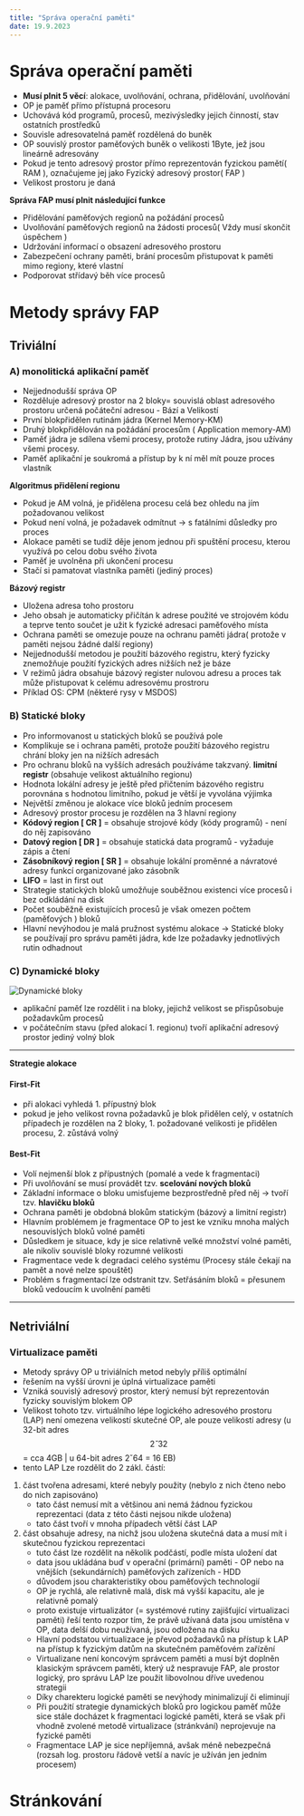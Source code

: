 ```yaml
---
title: "Správa operační paměti"
date: 19.9.2023
---
```


# Správa operační paměti
- **Musí plnit 5 věcí**: alokace, uvolňování, ochrana, přidělování, uvolňování
- OP je paměť přímo přístupná procesoru
- Uchovává kód programů, procesů, mezivýsledky jejich činností, stav ostatních prostředků
- Souvisle adresovatelná paměť rozdělená do buněk
- OP souvislý prostor paměťových buněk o velikosti 1Byte, jež jsou lineárně adresovány
- Pokud je tento adresový prostor přímo reprezentován fyzickou pamětí( RAM ), označujeme jej jako Fyzický adresový prostor( FAP )
- Velikost prostoru je daná

**Správa FAP musí plnit následující funkce**

- Přidělování paměťových regionů na požádání procesů
- Uvolňování paměťových regionů na žádosti procesů( Vždy musí skončit úspěchem )
- Udržování informací o obsazení adresového prostoru
- Zabezpečení ochrany paměti, brání procesům přistupovat k paměti mimo regiony, které vlastní
- Podporovat střídavý běh více procesů

# Metody správy FAP

## Triviální

### A) monolitická aplikační paměť
- Nejjednodušší správa OP
- Rozděluje adresový prostor na 2 bloky= souvislá oblast adresového prostoru určená počáteční adresou - Bází a Velikostí
- První blokpřidělen rutinám jádra (Kernel Memory-KM)
- Druhý blokpřidělován na požádání procesům ( Application memory-AM)
- Paměť jádra je sdílena všemi procesy, protože rutiny Jádra, jsou užívány všemi procesy.
- Paměť aplikační je soukromá a přístup by k ní měl mít pouze proces vlastník

**Algoritmus přidělení regionu**
- Pokud je AM volná, je přidělena procesu celá bez ohledu na jím požadovanou velikost
- Pokud není volná, je požadavek odmítnut → s fatálními důsledky pro proces
- Alokace paměti se tudíž děje jenom jednou při spuštění procesu, kterou využívá po celou dobu svého života
- Paměť je uvolněna při ukončení procesu
- Stačí si pamatovat vlastníka paměti (jediný proces)

**Bázový registr**
- Uložena adresa toho prostoru
- Jeho obsah je automaticky přičítán k adrese použité ve strojovém kódu a teprve tento součet je užit k fyzické adresaci paměťového místa
- Ochrana paměti se omezuje pouze na ochranu paměti jádra( protože v paměti nejsou žádné další regiony)
- Nejjednodušší metodou je použití bázového registru, který fyzicky znemožňuje použití fyzických adres nižších než je báze
- V režimů jádra obsahuje bázový register nulovou adresu a proces tak může přistupovat k celému adresovému prostroru
- Příklad OS: CPM (některé rysy v MSDOS)

### B) Statické bloky
- Pro informovanost u statických bloků se používá pole
- Komplikuje se i ochrana paměti, protože použití bázového registru chrání bloky jen na nižších adresách
- Pro ochranu bloků na vyšších adresách používáme takzvaný. **limitní registr** (obsahuje velikost aktuálního regionu)
- Hodnota lokální adresy je ještě před přičtením bázového registru porovnána s hodnotou limitního, pokud je větší je vyvolána výjimka
- Největší změnou je alokace více bloků jedním procesem
- Adresový prostor procesu je rozdělen na 3 hlavní regiony
- **Kódový region [ CR ]** = obsahuje strojové kódy (kódy programů) - není do něj zapisováno
- **Datový region [ DR ]** = obsahuje statická data programů - vyžaduje zápis a čtení
- **Zásobníkový region [ SR ]** = obsahuje lokální proměnné a návratové adresy funkcí organizované jako zásobník
- **LIFO** = last in first out
- Strategie statických bloků umožňuje souběžnou existenci více procesů i bez odkládání na disk
- Počet souběžně existujících procesů je však omezen počtem (paměťových ) bloků
- Hlavní nevýhodou je malá pružnost systému alokace → Statické bloky se používají pro správu paměti jádra, kde lze požadavky jednotlivých rutin odhadnout

### C) Dynamické bloky

![Dynamické bloky](./imgs/dynamickebloky.png)

- aplikační paměť lze rozdělit i na bloky, jejichž velikost se přispůsobuje požadavkům procesů
- v počátečním stavu (před alokací 1. regionu) tvoří aplikační adresový prostor jediný volný blok

---

**Strategie alokace**

#### First-Fit
- při alokaci vyhledá 1. přípustný blok
- pokud je jeho velikost rovna požadavků je blok přidělen celý, v ostatních případech je rozdělen na 2 bloky, 1. požadované velikosti je přidělen procesu, 2. zůstává volný

#### Best-Fit
- Volí nejmenší blok z přípustných (pomalé a vede k fragmentaci)
- Při uvolňování se musí provádět tzv. **scelování nových bloků**
- Základní informace o bloku umisťujeme bezprostředně před něj → tvoří tzv. **hlavičku bloků**
- Ochrana paměti je obdobná blokům statickým (bázový a limitní registr)
- Hlavním problémem je fragmentace OP to jest ke vzniku mnoha malých nesouvislých bloků volné paměti
- Důsledkem je situace, kdy je sice relativně velké množství volné paměti, ale nikoliv souvislé bloky rozumné velikosti
- Fragmentace vede k degradaci celého systému (Procesy stále čekají na pamět a nové nelze spouštět)
- Problém s fragmentací lze odstranit tzv. Setřásáním bloků = přesunem bloků vedoucím k uvolnění paměti

---

## Netriviální

### Virtualizace paměti
- Metody správy OP u triviálních metod nebyly příliš optimální
- řešením na vyšší úrovni je úplná virtualizace paměti
- Vzniká souvislý adresový prostor, který nemusí být reprezentován fyzicky souvislým blokem OP
- Velikost tohoto tzv. virtuálního lépe logického adresového prostoru (LAP) není omezena velikostí skutečné OP, ale pouze velikostí adresy (u 32-bit adres $$ {2ˇ32} $$ = cca 4GB | u 64-bit adres 2ˇ64 = 16 EB)
- tento LAP Lze rozdělit do 2 zákl. částí:
1. část tvořena adresami, které nebyly použity (nebylo z nich čteno nebo do nich zapisováno)
    - tato část nemusí mít a většinou ani nemá žádnou fyzickou reprezentaci (data z této části nejsou nikde uložena)
    - tato část tvoří v mnoha případech větší část LAP
2. část obsahuje adresy, na nichž jsou uložena skutečná data a musí mít i skutečnou fyzickou reprezentaci
    - tuto část lze rozdělit na několik podčástí, podle místa uložení dat
    - data jsou ukládána buď v operační (primární) paměti - OP nebo na vnějších (sekundárních) paměťových zařízeních - HDD
    - důvodem jsou charakteristiky obou paměťových technologií
    - OP je rychlá, ale relativně malá, disk má vyšší kapacitu, ale je relativně pomalý
    - proto existuje virtualizátor (= systémové rutiny zajišťující virtualizaci paměti) řeší tento rozpor tím, že právě užívaná data jsou umístěna v OP, data delší dobu neužívaná, jsou odložena na disku
    - Hlavní podstatou virtualizace je převod požadavků na přístup k LAP na přístup k fyzickým datům na skutečném paměťovém zařízění
    - Virtualizane není koncovým správcem paměti a musí být doplněn klasickým správcem paměti, který už nespravuje FAP, ale prostor logický, pro správu LAP lze použit libovolnou dříve uvedenou strategii
    - Díky charekteru logické paměti se nevýhody minimalizují či eliminují
    - Při použití strategie dynamických bloků pro logickou paměť může sice stále docházet k fragmentaci logické paměti, která se však při vhodně zvolené metodě virtualizace (stránkvání) neprojevuje na fyzické paměti
    - Fragmentace LAP je sice nepříjemná, avšak méně nebezpečná (rozsah log. prostoru řádově vetší a navíc je užíván jen jedním procesem)

# Stránkování
